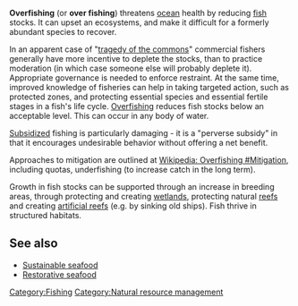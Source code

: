 '''Overfishing''' (or '''over fishing''') threatens [[ocean]] health by reducing [[fish]] stocks. It can upset an ecosystems, and make it difficult for a formerly abundant species to recover.

In an apparent case of "[[tragedy of the commons]]" commercial fishers generally have more incentive to deplete the stocks, than to practice moderation (in which case someone else will probably deplete it). Appropriate governance is needed to enforce restraint. At the same time, improved knowledge of fisheries can help in taking targeted action, such as protected zones, and protecting essential species and essential fertile stages in a fish's life cycle. [[Overfishing]] reduces fish stocks below an acceptable level. This can occur in any body of water.

[[Subsidies|Subsidized]] fishing is particularly damaging - it is a "perverse subsidy" in that it encourages undesirable behavior without offering a net benefit.

Approaches to mitigation are outlined at [[Wikipedia: Overfishing #Mitigation]], including quotas, underfishing (to increase catch in the long term).

Growth in fish stocks can be supported through an increase in breeding areas, through protecting and creating [[wetlands]], protecting natural [[reefs]] and creating [[artificial reefs]] (e.g. by sinking old ships). Fish thrive in structured habitats.

== See also ==

* [[Sustainable seafood]]
* [[Restorative seafood]]

{{stub}}


[[Category:Fishing]]
[[Category:Natural resource management]]
